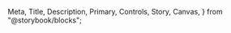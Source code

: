   Meta,
  Title,
  Description,
  Primary,
  Controls,
  Story,
  Canvas,
} from "@storybook/blocks";

<Meta of={MyButtonStories} />

<Title />

<Description />

<Primary />

<Controls />

**見た目を変更するには表内のControl列を操作してください**

## 具体的な例

backgroundColor属性でボタンの背景色を変更することもできます。

<Canvas of={MyButtonStories.White} />

---

_Copyright daipresents.com, 2024-_
